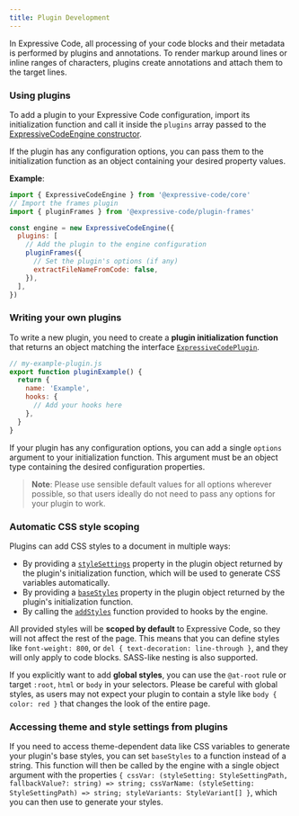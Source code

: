 ```yaml
---
title: Plugin Development
---
```


In Expressive Code, all processing of your code blocks and their metadata is performed by plugins and annotations. To render markup around lines or inline ranges of characters, plugins create annotations and attach them to the target lines.

### Using plugins

To add a plugin to your Expressive Code configuration, import its initialization function and call it inside the `plugins` array passed to the [ExpressiveCodeEngine constructor](/reference/core-api/#new-expressivecodeengineconfig).

If the plugin has any configuration options, you can pass them to the initialization function as an object containing your desired property values.

**Example**:

```js
import { ExpressiveCodeEngine } from '@expressive-code/core'
// Import the frames plugin
import { pluginFrames } from '@expressive-code/plugin-frames'

const engine = new ExpressiveCodeEngine({
  plugins: [
    // Add the plugin to the engine configuration
    pluginFrames({
      // Set the plugin's options (if any)
      extractFileNameFromCode: false,
    }),
  ],
})
```

### Writing your own plugins

To write a new plugin, you need to create a **plugin initialization function** that returns an object matching the interface [`ExpressiveCodePlugin`](/reference/plugin-api/#expressivecodeplugin).

```js
// my-example-plugin.js
export function pluginExample() {
  return {
    name: 'Example',
    hooks: {
      // Add your hooks here
    },
  }
}
```

If your plugin has any configuration options, you can add a single `options` argument to your initialization function. This argument must be an object type containing the desired configuration properties.

> **Note**:
> Please use sensible default values for all options wherever possible, so that users ideally do not need to pass any options for your plugin to work.

### Automatic CSS style scoping

Plugins can add CSS styles to a document in multiple ways:

- By providing a [`styleSettings`](/reference/plugin-api/#stylesettings) property in the plugin object returned by the plugin's initialization function, which will be used to generate CSS variables automatically.
- By providing a [`baseStyles`](/reference/plugin-api/#basestyles) property in the plugin object returned by the plugin's initialization function.
- By calling the [`addStyles`](/reference/plugin-hooks/#addstyles) function provided to hooks by the engine.

All provided styles will be **scoped by default** to Expressive Code, so they will not affect the rest of the page. This means that you can define styles like `font-weight: 800`, or `del { text-decoration: line-through }`, and they will only apply to code blocks. SASS-like nesting is also supported.

If you explicitly want to add **global styles**, you can use the `@at-root` rule or target `:root`, `html` or `body` in your selectors. Please be careful with global styles, as users may not expect your plugin to contain a style like `body { color: red }` that changes the look of the entire page.

### Accessing theme and style settings from plugins

If you need to access theme-dependent data like CSS variables to generate your plugin's base styles, you can set `baseStyles` to a function instead of a string. This function will then be called by the engine with a single object argument with the properties `{ cssVar: (styleSetting: StyleSettingPath, fallbackValue?: string) => string; cssVarName: (styleSetting: StyleSettingPath) => string; styleVariants: StyleVariant[] }`, which you can then use to generate your styles.

